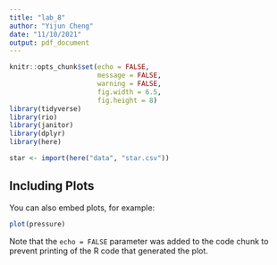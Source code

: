 ```yaml
---
title: "lab_8"
author: "Yijun Cheng"
date: "11/10/2021"
output: pdf_document
---
```


```r
knitr::opts_chunk$set(echo = FALSE, 
                      message = FALSE, 
                      warning = FALSE,
                      fig.width = 6.5, 
                      fig.height = 8)
library(tidyverse)
library(rio)
library(janitor)
library(dplyr)
library(here)
```



```r
star <- import(here("data", "star.csv"))
```

## Including Plots

You can also embed plots, for example:

```r
plot(pressure)
```

Note that the `echo = FALSE` parameter was added to the code chunk to prevent printing of the R code that generated the plot.
